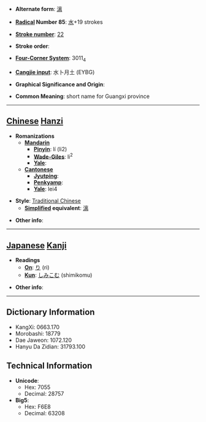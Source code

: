 * '''Alternate form''': [[漓]]

* '''[[Wiktionary:Chinese radical index| Radical]] Number 85''': [[Wiktionary:Chinese radical index 水|水]]+19 strokes

* '''[[Wiktionary:Chinese total strokes index|Stroke number]]''': [[Wiktionary:Chinese total strokes index 22|22]]

* '''Stroke order''': 

* '''[[Wiktionary:Chinese four corner index|Four-Corner System]]''': 3011<sub>4</sub>

* '''[[Wiktionary:Chinese Cangjie index|Cangjie input]]''': 水卜月土 (EYBG)

* '''Graphical Significance and Origin''': 

* '''Common Meaning''': short name for Guangxi province

----

== [[Chinese]] [[Hanzi]] ==

* '''Romanizations'''
** '''[[Mandarin]]'''
*** '''[[Pinyin]]''': lí (li2)
*** '''[[Wade-Giles]]''': li<sup>2</sup>
*** '''[[Yale]]''': 
** '''[[Cantonese]]'''
*** '''[[Jyutping]]''':
*** '''[[Penkyamp]]''': 
*** '''[[Yale]]''': lei4

* '''Style''': [[Traditional Chinese]] 
** '''[[Simplified Chinese|Simplified]] equivalent''': [[漓]]

* '''Other info''': 

----

== [[Japanese]] [[Kanji]] ==

* '''Readings'''
** '''[[On]]''': [[り]] (ri)
** '''[[Kun]]''': [[しみこむ]] (shimikomu)

* '''Other info''':  

----

== Dictionary Information ==

* KangXi: 0663.170
* Morobashi: 18779
* Dae Jaweon: 1072.120
* Hanyu Da Zidian: 31793.100

== Technical Information ==

* '''Unicode''':
** Hex: 7055
** Decimal: 28757
* '''Big5''':
** Hex: F6E8
** Decimal: 63208